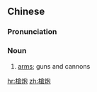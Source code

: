 {{also|枪炮}}
==Chinese==
{{zh-forms|s=枪炮}}

===Pronunciation===
{{zh-pron
|m=qiāngpào
|c=coeng1 paau3
|mn=chhiuⁿ-phàu
|cat=n
}}

===Noun===
{{zh-noun}}

# [[arms]]; guns and cannons

[[hr:槍炮]]
[[zh:槍炮]]